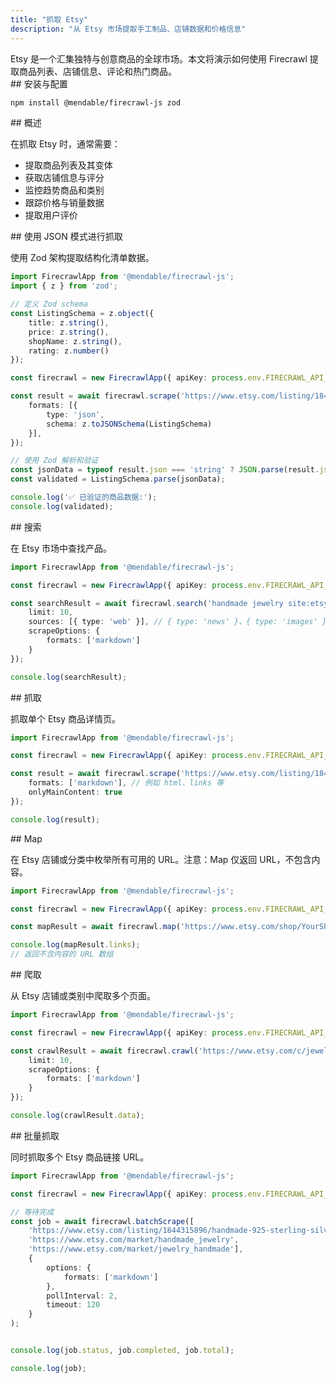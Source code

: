 ```yaml
---
title: "抓取 Etsy"
description: "从 Etsy 市场提取手工制品、店铺数据和价格信息"
---
```


<Info>
Etsy 是一个汇集独特与创意商品的全球市场。本文将演示如何使用 Firecrawl 提取商品列表、店铺信息、评论和热门商品。
</Info>

<div id="setup">
  ## 安装与配置
</div>

```bash
npm install @mendable/firecrawl-js zod
```


<div id="overview">
  ## 概述
</div>

在抓取 Etsy 时，通常需要：

- 提取商品列表及其变体
- 获取店铺信息与评分
- 监控趋势商品和类别
- 跟踪价格与销量数据
- 提取用户评价

<div id="scrape-with-json-mode">
  ## 使用 JSON 模式进行抓取
</div>

使用 Zod 架构提取结构化清单数据。

```typescript
import FirecrawlApp from '@mendable/firecrawl-js';
import { z } from 'zod';

// 定义 Zod schema
const ListingSchema = z.object({
    title: z.string(),
    price: z.string(),
    shopName: z.string(),
    rating: z.number()
});

const firecrawl = new FirecrawlApp({ apiKey: process.env.FIRECRAWL_API_KEY });

const result = await firecrawl.scrape('https://www.etsy.com/listing/1844315896/handmade-925-sterling-silver-jewelry-set', {
    formats: [{
        type: 'json',
        schema: z.toJSONSchema(ListingSchema)
    }],
});

// 使用 Zod 解析和验证
const jsonData = typeof result.json === 'string' ? JSON.parse(result.json) : result.json;
const validated = ListingSchema.parse(jsonData);

console.log('✅ 已验证的商品数据:');
console.log(validated);
```


<div id="search">
  ## 搜索
</div>

在 Etsy 市场中查找产品。

```typescript
import FirecrawlApp from '@mendable/firecrawl-js';

const firecrawl = new FirecrawlApp({ apiKey: process.env.FIRECRAWL_API_KEY });

const searchResult = await firecrawl.search('handmade jewelry site:etsy.com', {
    limit: 10,
    sources: [{ type: 'web' }], // { type: 'news' }、{ type: 'images' }
    scrapeOptions: {
        formats: ['markdown']
    }
});

console.log(searchResult);
```


<div id="scrape">
  ## 抓取
</div>

抓取单个 Etsy 商品详情页。

```typescript
import FirecrawlApp from '@mendable/firecrawl-js';

const firecrawl = new FirecrawlApp({ apiKey: process.env.FIRECRAWL_API_KEY });

const result = await firecrawl.scrape('https://www.etsy.com/listing/1844315896/handmade-925-sterling-silver-jewelry-set', {
    formats: ['markdown'], // 例如 html、links 等
    onlyMainContent: true
});

console.log(result);
```


<div id="map">
  ## Map
</div>

在 Etsy 店铺或分类中枚举所有可用的 URL。注意：Map 仅返回 URL，不包含内容。

```typescript
import FirecrawlApp from '@mendable/firecrawl-js';

const firecrawl = new FirecrawlApp({ apiKey: process.env.FIRECRAWL_API_KEY });

const mapResult = await firecrawl.map('https://www.etsy.com/shop/YourShopName');

console.log(mapResult.links);
// 返回不含内容的 URL 数组
```


<div id="crawl">
  ## 爬取
</div>

从 Etsy 店铺或类别中爬取多个页面。

```typescript
import FirecrawlApp from '@mendable/firecrawl-js';

const firecrawl = new FirecrawlApp({ apiKey: process.env.FIRECRAWL_API_KEY });

const crawlResult = await firecrawl.crawl('https://www.etsy.com/c/jewelry', {
    limit: 10,
    scrapeOptions: {
        formats: ['markdown']
    }
});

console.log(crawlResult.data);
```


<div id="batch-scrape">
  ## 批量抓取
</div>

同时抓取多个 Etsy 商品链接 URL。

```typescript
import FirecrawlApp from '@mendable/firecrawl-js';

const firecrawl = new FirecrawlApp({ apiKey: process.env.FIRECRAWL_API_KEY });

// 等待完成
const job = await firecrawl.batchScrape([
    'https://www.etsy.com/listing/1844315896/handmade-925-sterling-silver-jewelry-set',
    'https://www.etsy.com/market/handmade_jewelry',
    'https://www.etsy.com/market/jewelry_handmade'],
    {
        options: {
            formats: ['markdown']
        },
        pollInterval: 2,
        timeout: 120
    }
);


console.log(job.status, job.completed, job.total);

console.log(job);
```
